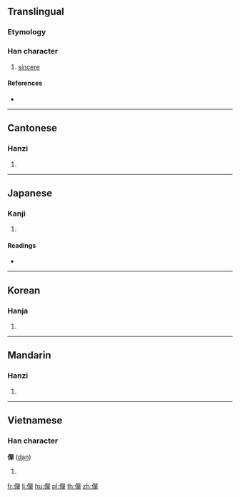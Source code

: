 ==Translingual==

===Etymology===
{{Han etym}}

===Han character===
{{Han char|rn=9|rad=人|as=12|sn=14|four=26256|canj=ORRJ|ids=⿰亻單}}

# [[sincere]]

====References====
* {{Han ref|kx=0117.090|dkj=01112|dj=0248.150|hdz=10219.060|uh=50E4|ud=20708|bh=E0F8|bd=57592}}

----

==Cantonese==

===Hanzi===
{{yue-hanzi|jyut=|y=daan1}}

# {{defn|lang=yue|sort=人12}}

----

==Japanese==

===Kanji===
{{ja-kanji|grade=|rs=人12}}

# {{defn|lang=ja|sort=人12}}

====Readings====
* {{ja-readings|on=[[たん]] (tan), [[だん]] (dan), [[せん]] (sen), [[ぜん]] (zen), [[たつ]] (tatsu), [[たち]] (tachi)|kun=[[はやい]] (hayai), [[あつい]] (atsui), [[あきらか]] (akiraka), [[ゆるぐ]] (yurugu)}}

----

==Korean==

===Hanja===
{{ko-hanja|hangeul=탄|rv=tan|mr=t'an}}

# {{defn|lang=ko|sort=人12}}

----

==Mandarin==

===Hanzi===
{{cmn-hanzi|pin=[[dàn]] ([[dan4]])|wg=tan<sup>4</sup>}}

# {{defn|lang=cmn|sort=人12}}

----

==Vietnamese==

===Han character===
'''僤''' ([[dạn]])

# {{defn|lang=vi}}

[[fr:僤]]
[[li:僤]]
[[hu:僤]]
[[pl:僤]]
[[th:僤]]
[[zh:僤]]